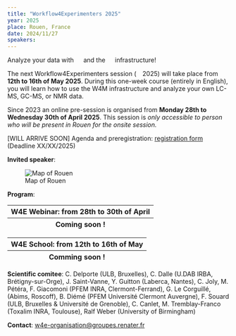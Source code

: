 ---
title: "Workflow4Experimenters 2025"
year: 2025
place: Rouen, France
date: 2024/11/27
speakers: 
---
  
Analyze your data with ![](/images/galaxy_logo_25percent_transparent.png){height="1em"} and the ![](/images/W4M_icon.svg){height="1em"} infrastructure! 
  
The next Workflow4Experimenters session (![](/images/W4E_icon.svg){height="1em"}2025) will take place from **12th to 16th of May 2025**. During this one-week course (entirely in English), you will learn how to use the W4M infrastructure and analyze your own LC-MS, GC-MS, or NMR data. 

Since 2023 an online pre-session is organised from **Monday 28th to Wednesday 30th of April 2025**. This session is *only accessible to person who will be present in Rouen for the onsite session.*

::: callout-important
[WILL ARRIVE SOON] Agenda and preregistration: [registration form]() (Deadline XX/XX/2025) 
:::

**Invited speaker**: 

![Map of Rouen](images/rouen_view.PNG)

**Program**:

<table class="table cart table-hover table-colored">
  <thead>
    <tr>
      <th colspan="5">W4E Webinar: from 28th to 30th of April</th>
    </tr>
  </thead>
  <thead>
    <tr>
      <th colspan="5">Coming soon !</th>
    </tr>
  </thead>
</table>

<table class="table cart table-hover table-colored">
  <thead>
    <tr>
      <th colspan="5">W4E School: from 12th to 16th of May</th>
    </tr>
  </thead>
  <thead>
    <tr>
      <th colspan="5">Comming soon !</th>
    </tr>
  </thead>
</table>

**Scientific comitee**: C. Delporte (ULB, Bruxelles), C. Dalle (U.DAB IRBA, Brétigny-sur-Orge), J. Saint-Vanne, Y. Guitton (Laberca, Nantes), C. Joly, M. Pétéra, F. Giacomoni (PFEM INRA, Clermont-Ferrand), G. Le Corguillé, (Abims, Roscoff), B. Diémé (PFEM Université Clermont Auvergne), F. Souard (ULB, Bruxelles & Université de Grenoble), C. Canlet, M. Tremblay-Franco (Toxalim INRA, Toulouse), Ralf Weber (University of Birmingham)

**Contact**: [w4e-organisation@groupes.renater.fr](w4e-organisation@groupes.renater.fr)
